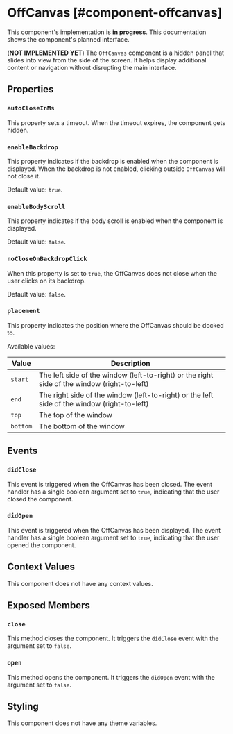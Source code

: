 
# OffCanvas [#component-offcanvas]

<Callout type="info" emoji="ℹ️">This component's implementation is **in progress**. This documentation shows the component's planned interface.</Callout>

(**NOT IMPLEMENTED YET**) The `OffCanvas` component is a hidden panel that slides into view from the side of the screen. It helps display additional content or navigation without disrupting the main interface.

## Properties

### `autoCloseInMs`

This property sets a timeout. When the timeout expires, the component gets hidden.

### `enableBackdrop`

This property indicates if the backdrop is enabled when the component is displayed. When the backdrop is not enabled, clicking outside `OffCanvas` will not close it.

Default value: `true`.

### `enableBodyScroll`

This property indicates if the body scroll is enabled when the component is displayed.

Default value: `false`.

### `noCloseOnBackdropClick`

When this property is set to `true`, the OffCanvas does not close when the user clicks on its backdrop.

Default value: `false`.

### `placement`

This property indicates the position where the OffCanvas should be docked to.

Available values:

| Value | Description |
| --- | --- |
| `start` | The left side of the window (left-to-right) or the right side of the window (right-to-left) |
| `end` | The right side of the window (left-to-right) or the left side of the window (right-to-left) |
| `top` | The top of the window |
| `bottom` | The bottom of the window |


## Events

### `didClose`

This event is triggered when the OffCanvas has been closed. The event handler has a single boolean argument set to `true`, indicating that the user closed the component.

### `didOpen`

This event is triggered when the OffCanvas has been displayed. The event handler has a single boolean argument set to `true`, indicating that the user opened the component.

## Context Values

This component does not have any context values.

## Exposed Members

### `close`

This method closes the component. It triggers the `didClose` event with the argument set to `false`.

### `open`

This method opens the component. It triggers the `didOpen` event  with the argument set to `false`.

## Styling

This component does not have any theme variables.
